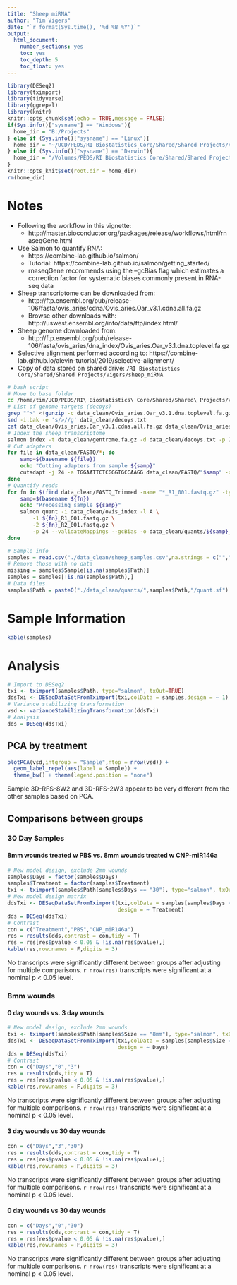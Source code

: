 ```yaml
---
title: "Sheep miRNA"
author: "Tim Vigers"
date: "`r format(Sys.time(), '%d %B %Y')`"
output:
  html_document:
    number_sections: yes
    toc: yes
    toc_depth: 5
    toc_float: yes
---
```


```r
library(DESeq2)
library(tximport)
library(tidyverse)
library(ggrepel)
library(knitr)
knitr::opts_chunk$set(echo = TRUE,message = FALSE)
if(Sys.info()["sysname"] == "Windows"){
  home_dir = "B:/Projects"
} else if (Sys.info()["sysname"] == "Linux"){
  home_dir = "~/UCD/PEDS/RI Biostatistics Core/Shared/Shared Projects/Vigers/sheep_miRNA"
} else if (Sys.info()["sysname"] == "Darwin"){
  home_dir = "/Volumes/PEDS/RI Biostatistics Core/Shared/Shared Projects/Vigers/sheep_miRNA"
}
knitr::opts_knit$set(root.dir = home_dir)
rm(home_dir)
```

# Notes
- Following the workflow in this vignette:
  - http://master.bioconductor.org/packages/release/workflows/html/rnaseqGene.html
- Use Salmon to quantify RNA:
  - https://combine-lab.github.io/salmon/
  - Tutorial: https://combine-lab.github.io/salmon/getting_started/
  - rnaseqGene recommends using the --gcBias flag which estimates a correction factor for systematic biases commonly present in RNA-seq data
- Sheep transcriptome can be downloaded from:
  - http://ftp.ensembl.org/pub/release-106/fasta/ovis_aries/cdna/Ovis_aries.Oar_v3.1.cdna.all.fa.gz
  - Browse other downloads with: http://uswest.ensembl.org/info/data/ftp/index.html/
- Sheep genome downloaded from:
  - http://ftp.ensembl.org/pub/release-106/fasta/ovis_aries/dna_index/Ovis_aries.Oar_v3.1.dna.toplevel.fa.gz
- Selective alignment performed according to: https://combine-lab.github.io/alevin-tutorial/2019/selective-alignment/
- Copy of data stored on shared drive: `/RI Biostatistics Core/Shared/Shared Projects/Vigers/sheep_miRNA`
  
```bash
# bash script
# Move to base folder
cd /home/tim/UCD/PEDS/RI\ Biostatistics\ Core/Shared/Shared\ Projects/Vigers/sheep_miRNA
# List of genome targets (decoys)
grep "^>" <(gunzip -c data_clean/Ovis_aries.Oar_v3.1.dna.toplevel.fa.gz) | cut -d " " -f 1 >data_clean/decoys.txt
sed -i.bak -e 's/>//g' data_clean/decoys.txt
cat data_clean/Ovis_aries.Oar_v3.1.cdna.all.fa.gz data_clean/Ovis_aries.Oar_v3.1.dna.toplevel.fa.gz >data_clean/gentrome.fa.gz
# Index the sheep transcriptome
salmon index -t data_clean/gentrome.fa.gz -d data_clean/decoys.txt -p 24 -i data_clean/ovis_index
# Cut adapters
for file in data_clean/FASTQ/*; do
    samp=$(basename ${file})
    echo "Cutting adapters from sample ${samp}"
    cutadapt -j 24 -a TGGAATTCTCGGGTGCCAAGG data_clean/FASTQ/"$samp" -o data_clean/FASTQ_Trimmed/"$samp"
done
# Quantify reads
for fn in $(find data_clean/FASTQ_Trimmed -name "*_R1_001.fastq.gz" -type f | sed 's/_R._001\..*//' | sort | uniq); do
    samp=$(basename ${fn})
    echo "Processing sample ${samp}"
    salmon quant -i data_clean/ovis_index -l A \
        -1 ${fn}_R1_001.fastq.gz \
        -2 ${fn}_R2_001.fastq.gz \
        -p 24 --validateMappings --gcBias -o data_clean/quants/${samp}_quant
done
```

```r
# Sample info
samples = read.csv("./data_clean/sheep_samples.csv",na.strings = c("","NA"))
# Remove those with no data
missing = samples$Sample[is.na(samples$Path)]
samples = samples[!is.na(samples$Path),]
# Data files
samples$Path = paste0("./data_clean/quants/",samples$Path,"/quant.sf")
```

# Sample Information

```r
kable(samples)
```

# Analysis

```r
# Import to DESeq2
txi <- tximport(samples$Path, type="salmon", txOut=TRUE)
ddsTxi <- DESeqDataSetFromTximport(txi,colData = samples,design = ~ 1)
# Variance stabilizing transformation
vsd <- varianceStabilizingTransformation(ddsTxi)
# Analysis
dds = DESeq(ddsTxi)
```

## PCA by treatment

```r
plotPCA(vsd,intgroup = "Sample",ntop = nrow(vsd)) + 
  geom_label_repel(aes(label = Sample)) +
  theme_bw() + theme(legend.position = "none")
```

Sample 3D-RFS-8W2 and 3D-RFS-2W3 appear to be very different from the other samples based on PCA.

## Comparisons between groups

### 30 Day Samples

#### 8mm wounds treated w PBS vs. 8mm wounds treated w CNP-miR146a

```r
# New model design, exclude 2mm wounds
samples$Days = factor(samples$Days)
samples$Treatment = factor(samples$Treatment)
txi <- tximport(samples$Path[samples$Days == "30"], type="salmon", txOut=TRUE)
# New model design matrix
ddsTxi <- DESeqDataSetFromTximport(txi,colData = samples[samples$Days == "30",],
                                   design = ~ Treatment)
dds = DESeq(ddsTxi)
# Contrast
con = c("Treatment","PBS","CNP_miR146a")
res = results(dds,contrast = con,tidy = T)
res = res[res$pvalue < 0.05 & !is.na(res$pvalue),]
kable(res,row.names = F,digits = 3)
```

No transcripts were significantly different between groups after adjusting for multiple comparisons. `r nrow(res)` transcripts were significant at a nominal p < 0.05 level.

### 8mm wounds 

#### 0 day wounds vs. 3 day wounds

```r
# New model design, exclude 2mm wounds
txi <- tximport(samples$Path[samples$Size == "8mm"], type="salmon", txOut=TRUE)
ddsTxi <- DESeqDataSetFromTximport(txi,colData = samples[samples$Size == "8mm",],
                                   design = ~ Days)
dds = DESeq(ddsTxi)
# Contrast
con = c("Days","0","3")
res = results(dds,tidy = T)
res = res[res$pvalue < 0.05 & !is.na(res$pvalue),]
kable(res,row.names = F,digits = 3)
```

No transcripts were significantly different between groups after adjusting for multiple comparisons. `r nrow(res)` transcripts were significant at a nominal p < 0.05 level.

#### 3 day wounds vs 30 day wounds

```r
con = c("Days","3","30")
res = results(dds,contrast = con,tidy = T)
res = res[res$pvalue < 0.05 & !is.na(res$pvalue),]
kable(res,row.names = F,digits = 3)
```

No transcripts were significantly different between groups after adjusting for multiple comparisons. `r nrow(res)` transcripts were significant at a nominal p < 0.05 level.

#### 0 day wounds vs 30 day wounds

```r
con = c("Days","0","30")
res = results(dds,contrast = con,tidy = T)
res = res[res$pvalue < 0.05 & !is.na(res$pvalue),]
kable(res,row.names = F,digits = 3)
```

No transcripts were significantly different between groups after adjusting for multiple comparisons. `r nrow(res)` transcripts were significant at a nominal p < 0.05 level.

